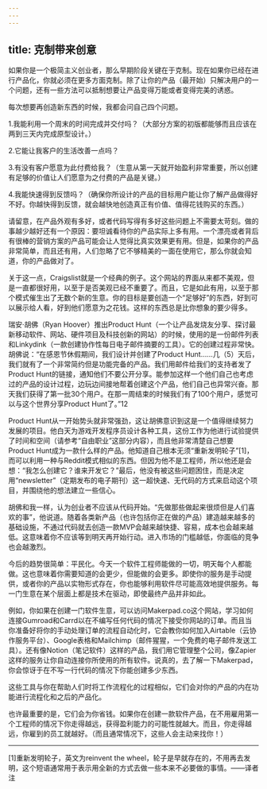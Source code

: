 ```yaml
---
---
---
```

title: 克制带来创意
---




如果你是一个极简主义创业者，那么早期阶段关键在于克制。现在如果你已经在进行产品化，你就必须在更多方面克制。除了让你的产品（最开始）只解决用户的一个问题，还有一些方法可以抵制想要让产品变得万能或者变得完美的诱惑。

每次想要再创造新东西的时候，我都会问自己四个问题。

1.我能利用一个周末的时间完成并交付吗？（大部分方案的初版都能够而且应该在两到三天内完成原型设计。）

2.它能让我客户的生活改善一点吗？

3.有没有客户愿意为此付费给我？（生意从第一天就开始盈利非常重要，所以创建有足够的价值让人们愿意为之付费的产品是关键。）

4.我能快速得到反馈吗？（确保你所设计的产品的目标用户能让你了解产品做得好不好。你越快得到反馈，就会越快地创造真正有价值、值得花钱购买的东西。）

请留意，在产品外观有多好，或者代码写得有多好这些问题上不需要太苛刻。做的事越少越好还有一个原因：要坦诚看待你的产品实际上多有用。一个漂亮或者背后有很棒的营销方案的产品可能会让人觉得比真实效果更有用。但是，如果你的产品非常简单，而且还有用，人们忽略了它不够精美的一面在使用它，那么你就会知道，你的产品做对了。

关于这一点，Craigslist就是一个经典的例子。这个网站的界面从来都不美观，但是一直都很好用，以至于是否美观已经不重要了。而且，它是如此有用，以至于那个模式催生出了无数个新的生意。你的目标是要创造一个“足够好”的东西，好到可以展示给人看，好到他们愿意为之花钱。这样的东西总是比你想象的要少得多。

瑞安·胡佛（Ryan Hoover）推出Product Hunt（一个让产品发烧友分享、探讨最新移动软件、网站、硬件项目及科技创新的网站）的时候，使用的是一份邮件列表和Linkydink（一款创建协作性每日电子邮件摘要的工具）。它的创建过程非常快。胡佛说：“在感恩节休假期间，我们设计并创建了Product Hunt……几（5）天后，我们就有了一个非常简约但是功能完备的产品。我们用邮件给我们的支持者发了Product Hunt的链接，通知他们不要公开分享。能参加这样一个他们自己也考虑过的产品的设计过程，边玩边间接地帮着创建这个产品，他们自己也异常兴奋。那天我们获得了第一批30个用户。在那一周结束的时候我们有了100个用户，感觉可以与这个世界分享Product Hunt了。”12

Product Hunt从一开始势头就非常强劲，这让胡佛意识到这是一个值得继续努力发展的项目。他白天为游戏开发程序员设计各种工具，这份工作为他进行试验提供了时间和空间（请参考“自由职业”这部分内容），而且他非常清楚自己想要Product Hunt成为一款什么样的产品。他知道自己根本无须“重新发明轮子”[1]，而可以利用一种与Reddit模式相似的东西。但因为他不是工程师，所以他还是会想：“我怎么创建它？谁来开发它？”最后，他没有被这些问题困住，而是决定用“newsletter”（定期发布的电子期刊）这一超快速、无代码的方式来启动这个项目，并围绕他的想法建立一些信心。

胡佛和我一样，认为创业者不应该从代码开始。“先做那些做起来很烦但是人们喜欢的事”，他说道。随着各类新产品（也许包括你正在做的产品）建造越来越多的基础设施，不通过代码就去创造一款MVP会越来越快捷、容易，成本也会越来越低。这意味着你不应该等到明天再开始行动。进入市场的门槛越低，你面临的竞争也会越激烈。

今后的趋势很简单：平民化。今天一个软件工程师能做的一切，明天每个人都能做。这也意味着你需要知道的会更少，但能做的会更多。即使你的服务是手动提供，或者你的产品以实物形式存在，你也能够利用软件尽可能高效地提供服务。每一门生意在某个层面上都是技术在驱动，即使最终产品并非如此。

例如，你如果在创建一门软件生意，可以访问Makerpad.co这个网站，学习如何连接Gumroad和Carrd以在不编写任何代码的情况下接受你网站的订单。而且当你准备好将你的手动处理订单的流程自动化时，它会教你如何加入Airtable（云协作服务平台）、Google表格和Mailchimp（邮件猩猩，一个免费的电子邮件发送工具）。还有像Notion（笔记软件）这样的产品，我们用它管理整个公司，像Zapier这样的服务让你自动连接你所使用的所有软件。说真的，去了解一下Makerpad，你会惊讶于在不写一行代码的情况下你能创建多少东西。

这些工具与你在帮助人们时将工作流程化的过程相似，它们会对你的产品的内在功能进行流程化和之后的产品化。

也许最重要的是，它们会为你省钱。如果你在创建一款软件产品，在不用雇用第一个工程师的情况下你走得越远，获得盈利能力的可能性就越大。而且，你走得越远，你雇到的员工就越好。（而且通常情况下，这些人会主动来找你！）



* * *



[1]重新发明轮子，英文为reinvent the wheel，轮子是早就存在的，不用再去发明，这个短语通常用于表示用全新的方式去做一些本来不必要做的事情。——译者注